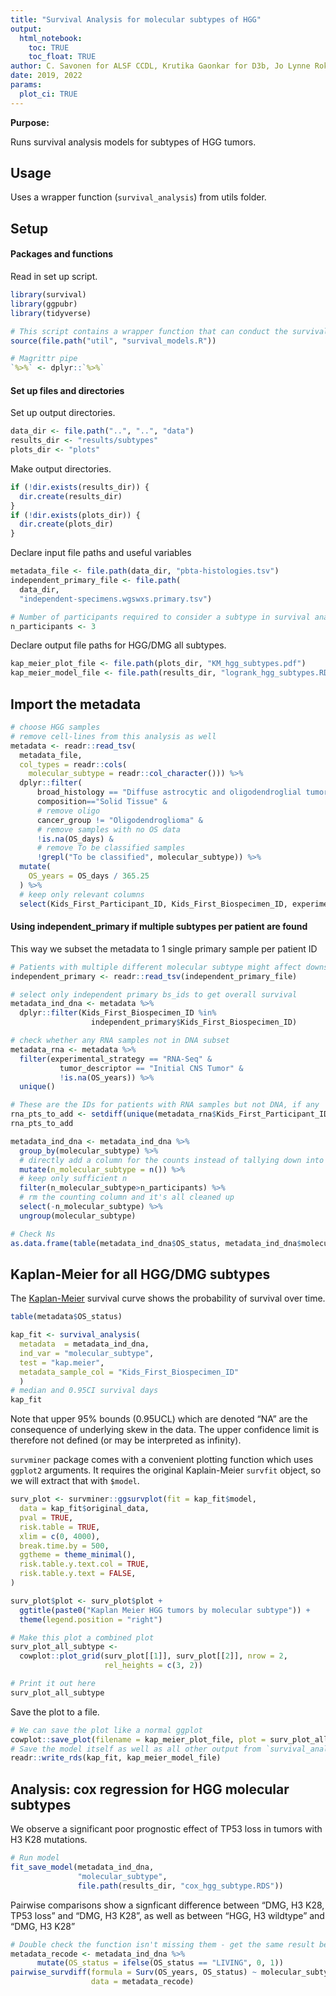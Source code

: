 ```yaml
---
title: "Survival Analysis for molecular subtypes of HGG"
output: 
  html_notebook:
    toc: TRUE
    toc_float: TRUE
author: C. Savonen for ALSF CCDL, Krutika Gaonkar for D3b, Jo Lynne Rokita for D3b
date: 2019, 2022
params:
  plot_ci: TRUE
---
```


**Purpose:** 

Runs survival analysis models for subtypes of HGG tumors. 

## Usage 

Uses a wrapper function (`survival_analysis`) from utils folder. 

## Setup

#### Packages and functions

Read in set up script.

```r
library(survival)
library(ggpubr)
library(tidyverse)

# This script contains a wrapper function that can conduct the survival analyses
source(file.path("util", "survival_models.R"))

# Magrittr pipe
`%>%` <- dplyr::`%>%`
```

#### Set up files and directories

Set up output directories. 

```r
data_dir <- file.path("..", "..", "data")
results_dir <- "results/subtypes"
plots_dir <- "plots"
```

Make output directories.

```r
if (!dir.exists(results_dir)) {
  dir.create(results_dir)
}
if (!dir.exists(plots_dir)) {
  dir.create(plots_dir)
}
```

Declare input file paths and useful variables

```r
metadata_file <- file.path(data_dir, "pbta-histologies.tsv")
independent_primary_file <- file.path(
  data_dir,
  "independent-specimens.wgswxs.primary.tsv")

# Number of participants required to consider a subtype in survival analysis
n_participants <- 3
```

Declare output file paths for HGG/DMG all subtypes. 

```r
kap_meier_plot_file <- file.path(plots_dir, "KM_hgg_subtypes.pdf")
kap_meier_model_file <- file.path(results_dir, "logrank_hgg_subtypes.RDS")
```

## Import the metadata

```r
# choose HGG samples
# remove cell-lines from this analysis as well
metadata <- readr::read_tsv(
  metadata_file,
  col_types = readr::cols(
    molecular_subtype = readr::col_character())) %>%
  dplyr::filter(
      broad_histology == "Diffuse astrocytic and oligodendroglial tumor" &
      composition=="Solid Tissue" &
      # remove oligo
      cancer_group != "Oligodendroglioma" &
      # remove samples with no OS data
      !is.na(OS_days) &
      # remove To be classified samples
      !grepl("To be classified", molecular_subtype)) %>%
  mutate(
    OS_years = OS_days / 365.25
  ) %>%
  # keep only relevant columns
  select(Kids_First_Participant_ID, Kids_First_Biospecimen_ID, experimental_strategy, tumor_descriptor, molecular_subtype, OS_days, OS_years, OS_status)
```

#### Using independent_primary if multiple subtypes per patient are found 
This way we subset the metadata to 1 single primary sample per patient ID

```r

# Patients with multiple different molecular subtype might affect downstream analysis for survival so using independent_primary sample set which has 1-1 sample-patient matches
independent_primary <- readr::read_tsv(independent_primary_file)

# select only independent primary bs_ids to get overall survival
metadata_ind_dna <- metadata %>%
  dplyr::filter(Kids_First_Biospecimen_ID %in%
                  independent_primary$Kids_First_Biospecimen_ID) 

# check whether any RNA samples not in DNA subset
metadata_rna <- metadata %>%
  filter(experimental_strategy == "RNA-Seq" & 
           tumor_descriptor == "Initial CNS Tumor" & 
           !is.na(OS_years)) %>%
  unique()

# These are the IDs for patients with RNA samples but not DNA, if any
rna_pts_to_add <- setdiff(unique(metadata_rna$Kids_First_Participant_ID), metadata_ind_dna$Kids_First_Participant_ID)
rna_pts_to_add

metadata_ind_dna <- metadata_ind_dna %>%
  group_by(molecular_subtype) %>% 
  # directly add a column for the counts instead of tallying down into a summarized tibble
  mutate(n_molecular_subtype = n()) %>%
  # keep only sufficient n
  filter(n_molecular_subtype>n_participants) %>%
  # rm the counting column and it's all cleaned up
  select(-n_molecular_subtype) %>%
  ungroup(molecular_subtype)

# Check Ns
as.data.frame(table(metadata_ind_dna$OS_status, metadata_ind_dna$molecular_subtype))
```
## Kaplan-Meier for all HGG/DMG subtypes

The [Kaplan-Meier](https://www.ncbi.nlm.nih.gov/pmc/articles/PMC3059453/) 
survival curve shows the probability of survival over time.

```r
table(metadata$OS_status)

kap_fit <- survival_analysis(
  metadata  = metadata_ind_dna,
  ind_var = "molecular_subtype",
  test = "kap.meier",
  metadata_sample_col = "Kids_First_Biospecimen_ID"
  )
# median and 0.95CI survival days
kap_fit
```
Note that upper 95% bounds (0.95UCL) which are denoted "NA" are the consequence of underlying skew in the data. The upper confidence limit is therefore not defined (or may be interpreted as infinity).

`survminer` package comes with a convenient plotting function which uses `ggplot2`
arguments. 
It requires the original Kaplain-Meier `survfit` object, so we will extract that with `$model`.

```r
surv_plot <- survminer::ggsurvplot(fit = kap_fit$model,
  data = kap_fit$original_data,
  pval = TRUE,
  risk.table = TRUE,
  xlim = c(0, 4000),
  break.time.by = 500,
  ggtheme = theme_minimal(),
  risk.table.y.text.col = TRUE,
  risk.table.y.text = FALSE,
)

surv_plot$plot <- surv_plot$plot +
  ggtitle(paste0("Kaplan Meier HGG tumors by molecular subtype")) +
  theme(legend.position = "right")

# Make this plot a combined plot
surv_plot_all_subtype <-
  cowplot::plot_grid(surv_plot[[1]], surv_plot[[2]], nrow = 2,
                     rel_heights = c(3, 2))

# Print it out here
surv_plot_all_subtype
```

Save the plot to a file. 

```r
# We can save the plot like a normal ggplot
cowplot::save_plot(filename = kap_meier_plot_file, plot = surv_plot_all_subtype, base_height = 5, base_width = 8)
# Save the model itself as well as all other output from `survival_analysis()`
readr::write_rds(kap_fit, kap_meier_model_file)
```

## Analysis: cox regression for HGG molecular subtypes
We observe a significant poor prognostic effect of TP53 loss in tumors with H3 K28 mutations.

```r
# Run model
fit_save_model(metadata_ind_dna, 
               "molecular_subtype",
               file.path(results_dir, "cox_hgg_subtype.RDS"))
```

Pairwise comparisons show a signficant difference between "DMG, H3 K28, TP53 loss" and "DMG, H3 K28", as well as between "HGG, H3 wildtype" and "DMG, H3 K28"
```r
# Double check the function isn't missing them - get the same result below
metadata_recode <- metadata_ind_dna %>%
      mutate(OS_status = ifelse(OS_status == "LIVING", 0, 1))
pairwise_survdiff(formula = Surv(OS_years, OS_status) ~ molecular_subtype, 
                  data = metadata_recode)
```




